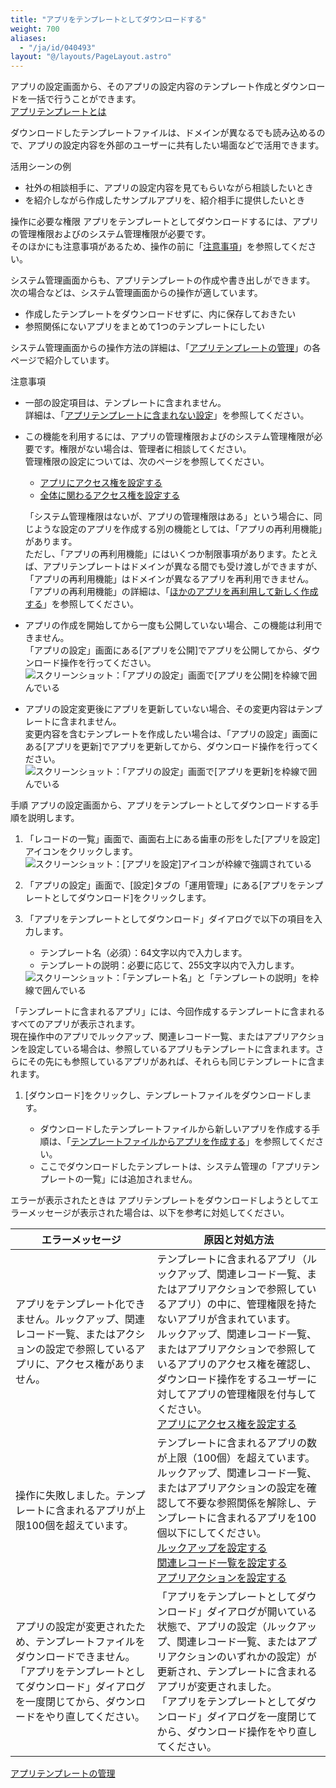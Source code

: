 ```yaml
---
title: "アプリをテンプレートとしてダウンロードする"
weight: 700
aliases:
  - "/ja/id/040493"
layout: "@/layouts/PageLayout.astro"
---
```




アプリの設定画面から、そのアプリの設定内容のテンプレート作成とダウンロードを一括で行うことができます。  
[アプリテンプレートとは](/k/ja/id/04022.html)

ダウンロードしたテンプレートファイルは、ドメインが異なる<Kintone />でも読み込めるので、アプリの設定内容を外部の<Kintone />ユーザーに共有したい場面などで活用できます。

<Heading id="app_settings_download_apptemplate_40">活用シーンの例</Heading>
* 社外の相談相手に、アプリの設定内容を見てもらいながら相談したいとき
* <Kintone />を紹介しながら作成したサンプルアプリを、紹介相手に提供したいとき

<Heading id="app_settings_download_apptemplate_50">操作に必要な権限</Heading>
アプリをテンプレートとしてダウンロードするには、アプリの管理権限および<Kintone />のシステム管理権限が必要です。  
そのほかにも注意事項があるため、操作の前に「[注意事項](/k/ja/id/040493.html#app_settings_download_apptemplate_10)」を参照してください。

<Note>

システム管理画面からも、アプリテンプレートの作成や書き出しができます。  
次の場合などは、システム管理画面からの操作が適しています。

* 作成したテンプレートをダウンロードせずに、<Kintone />内に保存しておきたい
* 参照関係にないアプリをまとめて1つのテンプレートにしたい

システム管理画面からの操作方法の詳細は、「[アプリテンプレートの管理](/k/ja/id/04017.html)」の各ページで紹介しています。

</Note>

<Heading id="app_settings_download_apptemplate_10">注意事項</Heading>
* 一部の設定項目は、テンプレートに含まれません。  
  詳細は、「[アプリテンプレートに含まれない設定](/k/ja/id/04021.html)」を参照してください。

* この機能を利用するには、アプリの管理権限および<Kintone />のシステム管理権限が必要です。権限がない場合は、管理者に相談してください。  
  管理権限の設定については、次のページを参照してください。
  * [アプリにアクセス権を設定する](/k/ja/id/040589.html)
  * [<Kintone />全体に関わるアクセス権を設定する](/k/ja/id/040867.html)

   <Hint>

   「システム管理権限はないが、アプリの管理権限はある」という場合に、同じような設定のアプリを作成する別の機能としては、「アプリの再利用機能」があります。  
   ただし、「アプリの再利用機能」にはいくつか制限事項があります。たとえば、アプリテンプレートはドメインが異なる<Kintone />間でも受け渡しができますが、「アプリの再利用機能」はドメインが異なるアプリを再利用できません。  
  「アプリの再利用機能」の詳細は、「[ほかのアプリを再利用して新しく作成する](/k/ja/id/040630.html)」を参照してください。

   </Hint>

* アプリの作成を開始してから一度も公開していない場合、この機能は利用できません。  
  「アプリの設定」画面にある[アプリを公開]でアプリを公開してから、ダウンロード操作を行ってください。  
  <Img src="/k/kintone/img-ja/app_settings_download_apptemplate_img01.png" alt="スクリーンショット：「アプリの設定」画面で[アプリを公開]を枠線で囲んでいる" />

* アプリの設定変更後にアプリを更新していない場合、その変更内容はテンプレートに含まれません。  
  変更内容を含むテンプレートを作成したい場合は、「アプリの設定」画面にある[アプリを更新]でアプリを更新してから、ダウンロード操作を行ってください。  
  <Img src="/k/kintone/img-ja/app_settings_download_apptemplate_img02.png" alt="スクリーンショット：「アプリの設定」画面で[アプリを更新]を枠線で囲んでいる" />

<Heading id="app_settings_download_apptemplate_20">手順</Heading>
アプリの設定画面から、アプリをテンプレートとしてダウンロードする手順を説明します。

1. 「レコードの一覧」画面で、画面右上にある歯車の形をした[アプリを設定]アイコンをクリックします。  
   <Img src="/k/kintone/img/settings_new_icon.png" alt="スクリーンショット：[アプリを設定]アイコンが枠線で強調されている" />

1. 「アプリの設定」画面で、[設定]タブの「運用管理」にある[アプリをテンプレートとしてダウンロード]をクリックします。

1. 「アプリをテンプレートとしてダウンロード」ダイアログで以下の項目を入力します。
    * テンプレート名（必須）：64文字以内で入力します。
    * テンプレートの説明：必要に応じて、255文字以内で入力します。
   <Img src="/k/kintone/img-ja/app_settings_download_apptemplate_img03.png" alt="スクリーンショット：「テンプレート名」と「テンプレートの説明」を枠線で囲んでいる" />

   <Note>

  「テンプレートに含まれるアプリ」には、今回作成するテンプレートに含まれるすべてのアプリが表示されます。  
  現在操作中のアプリでルックアップ、関連レコード一覧、またはアプリアクションを設定している場合は、参照しているアプリもテンプレートに含まれます。さらにその先にも参照しているアプリがあれば、それらも同じテンプレートに含まれます。

   </Note>

1. [ダウンロード]をクリックし、テンプレートファイルをダウンロードします。

   <Note> 

   * ダウンロードしたテンプレートファイルから新しいアプリを作成する手順は、「[テンプレートファイルからアプリを作成する](/k/ja/id/040627.html)」を参照してください。
   * ここでダウンロードしたテンプレートは、システム管理の「アプリテンプレートの一覧」には追加されません。

   </Note>

<Heading id="app_settings_download_apptemplate_30">エラーが表示されたときは</Heading>
アプリテンプレートをダウンロードしようとしてエラーメッセージが表示された場合は、以下を参考に対処してください。

<table>
    <thead>
        <tr>
            <th>エラーメッセージ</th>
            <th>原因と対処方法</th>
        </tr>
    </thead>
    <tbody>
        <tr>
            <td>アプリをテンプレート化できません。ルックアップ、関連レコード一覧、またはアクションの設定で参照しているアプリに、アクセス権がありません。</td>
            <td>テンプレートに含まれるアプリ（ルックアップ、関連レコード一覧、またはアプリアクションで参照しているアプリ）の中に、管理権限を持たないアプリが含まれています。<br>ルックアップ、関連レコード一覧、またはアプリアクションで参照しているアプリのアクセス権を確認し、ダウンロード操作をするユーザーに対してアプリの管理権限を付与してください。<br>
            <a href="/k/ja/id/040589.html">アプリにアクセス権を設定する</a></td>
        </tr>
        <tr>
            <td>操作に失敗しました。テンプレートに含まれるアプリが上限100個を超えています。</td>
            <td>テンプレートに含まれるアプリの数が上限（100個）を超えています。<br>ルックアップ、関連レコード一覧、またはアプリアクションの設定を確認して不要な参照関係を解除し、テンプレートに含まれるアプリを100個以下にしてください。<br>
            <a href="/k/ja/id/040547.html">ルックアップを設定する</a><br>
            <a href="/k/ja/id/040552.html">関連レコード一覧を設定する</a><br>
            <a href="/k/ja/id/040487.html">アプリアクションを設定する</a></td>
        </tr>
        <tr>
            <td>アプリの設定が変更されたため、テンプレートファイルをダウンロードできません。「アプリをテンプレートとしてダウンロード」ダイアログを一度閉じてから、ダウンロードをやり直してください。</td>
            <td>「アプリをテンプレートとしてダウンロード」ダイアログが開いている状態で、アプリの設定（ルックアップ、関連レコード一覧、またはアプリアクションのいずれかの設定）が更新され、テンプレートに含まれるアプリが変更されました。<br>「アプリをテンプレートとしてダウンロード」ダイアログを一度閉じてから、ダウンロード操作をやり直してください。</td>
        </tr>
    </tbody>
</table>

<Reference>

[アプリテンプレートの管理](/k/ja/id/04017.html)

</Reference>
